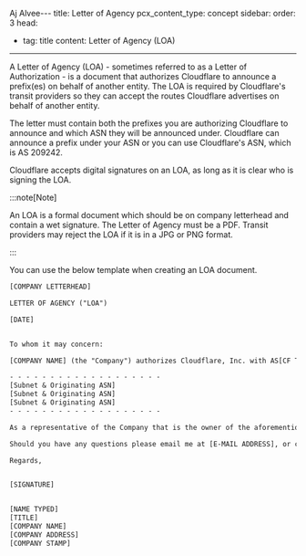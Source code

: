Aj Alvee---
title: Letter of Agency
pcx_content_type: concept
sidebar:
  order: 3
head:
  - tag: title
    content: Letter of Agency (LOA)

---

A Letter of Agency (LOA) - sometimes referred to as a Letter of Authorization - is a document that authorizes Cloudflare to announce a prefix(es) on behalf of another entity. The LOA is required by Cloudflare's transit providers so they can accept the routes Cloudflare advertises on behalf of another entity.

The letter must contain both the prefixes you are authorizing Cloudflare to announce and which ASN they will be announced under. Cloudflare can announce a prefix under your ASN or you can use Cloudflare's ASN, which is AS 209242.

Cloudflare accepts digital signatures on an LOA, as long as it is clear who is signing the LOA.

:::note[Note]


An LOA is a formal document which should be on company letterhead and contain a wet signature. The Letter of Agency must be a PDF. Transit providers may reject the LOA if it is in a JPG or PNG format.


:::

You can use the below template when creating an LOA document.

```txt title="Letter of Agency template"
[COMPANY LETTERHEAD]

LETTER OF AGENCY ("LOA")

[DATE]


To whom it may concern:

[COMPANY NAME] (the "Company") authorizes Cloudflare, Inc. with AS[CF TO PROVIDE] to advertise the following IP address blocks / originating ASNs:

- - - - - - - - - - - - - - - - - - -
[Subnet & Originating ASN]
[Subnet & Originating ASN]
[Subnet & Originating ASN]
- - - - - - - - - - - - - - - - - - -

As a representative of the Company that is the owner of the aforementioned IP address blocks / originating ASNs, I hereby declare that I am authorized to sign this LOA on the Company’s behalf.

Should you have any questions please email me at [E-MAIL ADDRESS], or call: [TELEPHONE NUMBER]

Regards,


[SIGNATURE]


[NAME TYPED]
[TITLE]
[COMPANY NAME]
[COMPANY ADDRESS]
[COMPANY STAMP]
```
